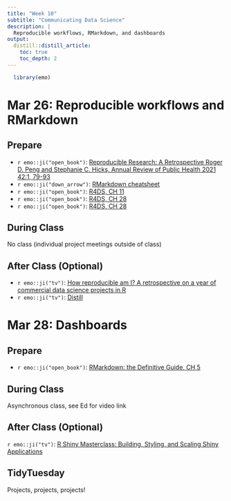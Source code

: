 ```yaml
---
title: "Week 10"
subtitle: "Communicating Data Science"
description: |
  Reproducible workflows, RMarkdown, and dashboards
output:
  distill::distill_article:
    toc: true
    toc_depth: 2
---
```


```r
  library(emo)
```

# Mar 26: Reproducible workflows and RMarkdown

## Prepare

* `r emo::ji("open_book")`: [Reproducible Research: A Retrospective
Roger D. Peng and Stephanie C. Hicks, Annual Review of Public Health 2021 42:1, 79-93](https://www.annualreviews.org/doi/abs/10.1146/annurev-publhealth-012420-105110)
* `r emo::ji("down_arrow")`: [RMarkdown cheatsheet](https://raw.githubusercontent.com/rstudio/cheatsheets/main/rmarkdown.pdf)
* `r emo::ji("open_book")`: [R4DS, CH 11](https://r4ds.hadley.nz/communication)
* `r emo::ji("open_book")`: [R4DS, CH 28](https://r4ds.hadley.nz/quarto)
* `r emo::ji("open_book")`: [R4DS, CH 28](https://r4ds.hadley.nz/quarto-formats)
  
## During Class

No class (individual project meetings outside of class)

## After Class (Optional)

* `r emo::ji("tv")`: [How reproducible am I? A retrospective on a year of commercial data science projects in R](https://www.rstudio.com/resources/rstudioglobal-2021/how-reproducible-am-i-a-retrospective-on-a-year-of-commercial-data-science-projects-in-r/)
* `r emo::ji("tv")`: [Distill](https://rstudio.github.io/distill/)


# Mar 28: Dashboards

## Prepare

* `r emo::ji("open_book")`: [RMarkdown: the Definitive Guide, CH 5](https://bookdown.org/yihui/rmarkdown/dashboards.html)
  
## During Class

Asynchronous class, see Ed for video link

## After Class (Optional)

`r emo::ji("tv")`: [R Shiny Masterclass: Building, Styling, and Scaling Shiny Applications](https://youtu.be/MYVojGHeKAc)

## TidyTuesday

Projects, projects, projects!
